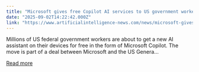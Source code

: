 ```yaml
---
title: "Microsoft gives free Copilot AI services to US government workers"
date: "2025-09-02T14:22:42.000Z"
link: "https://www.artificialintelligence-news.com/news/microsoft-gives-free-copilot-ai-services-to-us-government-workers/"
---
```


Millions of US federal government workers are about to get a new AI assistant on their devices for free in the form of Microsoft Copilot. The move is part of a deal between Microsoft and the US Genera...

[Read more](https://www.artificialintelligence-news.com/news/microsoft-gives-free-copilot-ai-services-to-us-government-workers/)
